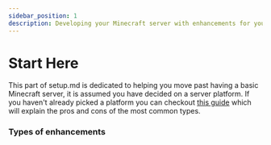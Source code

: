 ```yaml
---
sidebar_position: 1
description: Developing your Minecraft server with enhancements for your communtiy.
---
```


# Start Here

This part of setup.md is dedicated to helping you move past having a basic Minecraft server, it is assumed you have decided on a server platform. 
If you haven't already picked a platform you can checkout [this guide](./tools/server-software) which will explain the pros and cons of the most common types.


### Types of enhancements


<EnhancementSection className="two-cols" />

